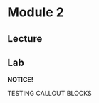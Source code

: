 # Module 2

## Lecture

## Lab

<!-- ERIC TEST -->

:::: {.blackbox data-latex=""}
::: {.center data-latex=""}
**NOTICE!**
:::

TESTING CALLOUT BLOCKS
::::

<!-- Test: Go to preamble.tex, and comment out lines 2-9,  ctrl+shift+c-->


<!-- Additional Notes for Julia provided below, can ignore -->

<!-- put some example of producing images, show chunk options -->

<!-- ```{r, pressure-plot, echo=FALSE},  -->
<!-- plot(pressure) -->
<!-- ``` -->

<!-- - include formatting options -->
